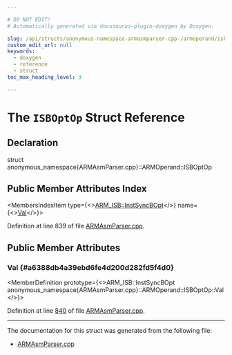 ```yaml
---

# DO NOT EDIT!
# Automatically generated via docusaurus-plugin-doxygen by Doxygen.

slug: /api/structs/anonymous-namespace-armasmparser-cpp-/armoperand/isboptop
custom_edit_url: null
keywords:
  - doxygen
  - reference
  - struct
toc_max_heading_level: 3

---
```





# The `ISBOptOp` Struct Reference

<DoxygenPage pluginConfig={pluginConfig}>



## Declaration

<CodeBlock>struct anonymous_namespace{ARMAsmParser.cpp}::ARMOperand::ISBOptOp</CodeBlock>

## Public Member Attributes Index

<MembersIndex>

<MembersIndexItem
  type={<><a href="/docs/api/namespaces/llvm/arm-isb/#ace7794787dfffb6440f88a5e8043b77e">ARM&#95;ISB::InstSyncBOpt</a></>}
  name={<><a href="#a6388db4a39ebd6fe4d200d282fd5f4d0">Val</a></>}>
</MembersIndexItem>

</MembersIndex>


Definition at line 839 of file <a href="/docs/api/files/lib/lib/target/lib/target/arm/lib/target/arm/asmparser/armasmparser-cpp">ARMAsmParser.cpp</a>.

<SectionDefinition>

## Public Member Attributes

### Val {#a6388db4a39ebd6fe4d200d282fd5f4d0}

<MemberDefinition
  prototype={<>ARM&#95;ISB::InstSyncBOpt anonymous&#95;namespace&#123;ARMAsmParser.cpp&#125;::ARMOperand::ISBOptOp::Val</>}>

Definition at line <a href="/docs/api/files/lib/lib/target/lib/target/arm/lib/target/arm/asmparser/armasmparser-cpp/#l00840">840</a> of file <a href="/docs/api/files/lib/lib/target/lib/target/arm/lib/target/arm/asmparser/armasmparser-cpp">ARMAsmParser.cpp</a>.
</MemberDefinition>

</SectionDefinition>

<hr/>

The documentation for this struct was generated from the following file:

<ul>
<li><a href="/docs/api/files/lib/lib/target/lib/target/arm/lib/target/arm/asmparser/armasmparser-cpp">ARMAsmParser.cpp</a></li>
</ul>

</DoxygenPage>
